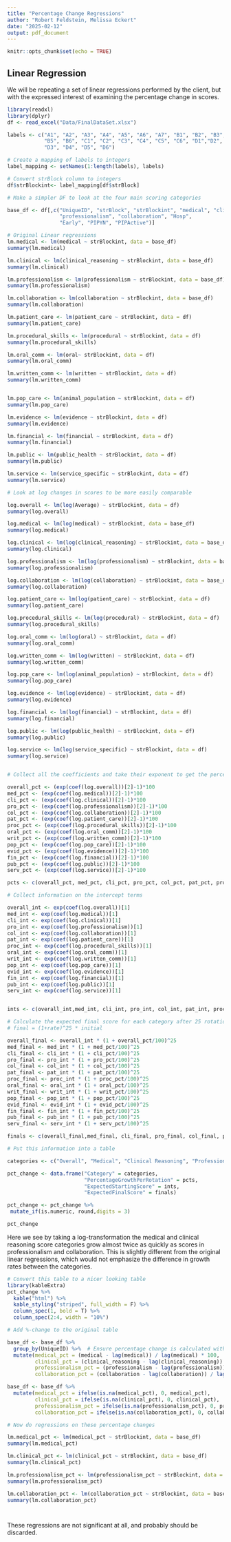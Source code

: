 ```yaml
---
title: "Percentage Change Regressions"
author: "Robert Feldstein, Melissa Eckert"
date: "2025-02-12"
output: pdf_document
---
```


```r
knitr::opts_chunk$set(echo = TRUE)
```

## Linear Regression

We will be repeating a set of linear regressions performed by the client, 
but with the expressed interest of examining the percentage change in scores.

```r

library(readxl)
library(dplyr)
df <- read_excel("Data/FinalDataSet.xlsx")

labels <- c("A1", "A2", "A3", "A4", "A5", "A6", "A7", "B1", "B2", "B3", "B4", 
            "B5", "B6", "C1", "C2", "C3", "C4", "C5", "C6", "D1","D2", 
            "D3", "D4", "D5", "D6")

# Create a mapping of labels to integers
label_mapping <- setNames(1:length(labels), labels)

# Convert strBlock column to integers
df$strBlockint<- label_mapping[df$strBlock]


```

```r

# Make a simpler DF to look at the four main scoring categories

base_df <- df[,c("UniqueID", "strBlock", "strBlockint", "medical", "clinical_reasoning", 
                 "professionalism", "collaboration", "Hosp",
                 "Early", "PIPYN", "PIPActive")]

```



```r
# Original Linear regressions
lm.medical <- lm(medical ~ strBlockint, data = base_df)
summary(lm.medical)

lm.clinical <- lm(clinical_reasoning ~ strBlockint, data = base_df)
summary(lm.clinical)

lm.professionalism <- lm(professionalism ~ strBlockint, data = base_df)
summary(lm.professionalism)

lm.collaboration <- lm(collaboration ~ strBlockint, data = base_df)
summary(lm.collaboration)

lm.patient_care <- lm(patient_care ~ strBlockint, data = df)
summary(lm.patient_care)

lm.procedural_skills <- lm(procedural ~ strBlockint, data = df)
summary(lm.procedural_skills)

lm.oral_comm <- lm(oral~ strBlockint, data = df)
summary(lm.oral_comm)

lm.written_comm <- lm(written ~ strBlockint, data = df)
summary(lm.written_comm)


lm.pop_care <- lm(animal_population ~ strBlockint, data = df)
summary(lm.pop_care)

lm.evidence <- lm(evidence ~ strBlockint, data = df)
summary(lm.evidence)

lm.financial <- lm(financial ~ strBlockint, data = df)
summary(lm.financial)

lm.public <- lm(public_health ~ strBlockint, data = df)
summary(lm.public)

lm.service <- lm(service_specific ~ strBlockint, data = df)
summary(lm.service)


```

```r

# Look at log changes in scores to be more easily comparable

log.overall <- lm(log(Average) ~ strBlockint, data = df)
summary(log.overall)

log.medical <- lm(log(medical) ~ strBlockint, data = base_df)
summary(log.medical)

log.clinical <- lm(log(clinical_reasoning) ~ strBlockint, data = base_df)
summary(log.clinical)

log.professionalism <- lm(log(professionalism) ~ strBlockint, data = base_df)
summary(log.professionalism)

log.collaboration <- lm(log(collaboration) ~ strBlockint, data = base_df)
summary(log.collaboration)

log.patient_care <- lm(log(patient_care) ~ strBlockint, data = df)
summary(log.patient_care)

log.procedural_skills <- lm(log(procedural) ~ strBlockint, data = df)
summary(log.procedural_skills)

log.oral_comm <- lm(log(oral) ~ strBlockint, data = df)
summary(log.oral_comm)

log.written_comm <- lm(log(written) ~ strBlockint, data = df)
summary(log.written_comm)

log.pop_care <- lm(log(animal_population) ~ strBlockint, data = df)
summary(log.pop_care)

log.evidence <- lm(log(evidence) ~ strBlockint, data = df)
summary(log.evidence)

log.financial <- lm(log(financial) ~ strBlockint, data = df)
summary(log.financial)

log.public <- lm(log(public_health) ~ strBlockint, data = df)
summary(log.public)

log.service <- lm(log(service_specific) ~ strBlockint, data = df)
summary(log.service)



```

```r
# Collect all the coefficients and take their exponent to get the percentage change

overall_pct <- (exp(coef(log.overall))[2]-1)*100
med_pct <- (exp(coef(log.medical))[2]-1)*100
cli_pct <- (exp(coef(log.clinical))[2]-1)*100
pro_pct <- (exp(coef(log.professionalism))[2]-1)*100
col_pct <- (exp(coef(log.collaboration))[2]-1)*100
pat_pct <- (exp(coef(log.patient_care))[2]-1)*100
proc_pct <- (exp(coef(log.procedural_skills))[2]-1)*100
oral_pct <- (exp(coef(log.oral_comm))[2]-1)*100
writ_pct <- (exp(coef(log.written_comm))[2]-1)*100
pop_pct <- (exp(coef(log.pop_care))[2]-1)*100
evid_pct <- (exp(coef(log.evidence))[2]-1)*100
fin_pct <- (exp(coef(log.financial))[2]-1)*100
pub_pct <- (exp(coef(log.public))[2]-1)*100
serv_pct <- (exp(coef(log.service))[2]-1)*100

pcts <- c(overall_pct, med_pct, cli_pct, pro_pct, col_pct, pat_pct, proc_pct, oral_pct, writ_pct, pop_pct, evid_pct, fin_pct, pub_pct, serv_pct)

# Collect information on the intercept terms

overall_int <- exp(coef(log.overall))[1]
med_int <- exp(coef(log.medical))[1]
cli_int <- exp(coef(log.clinical))[1]
pro_int <- exp(coef(log.professionalism))[1]
col_int <- exp(coef(log.collaboration))[1]
pat_int <- exp(coef(log.patient_care))[1]
proc_int <- exp(coef(log.procedural_skills))[1]
oral_int <- exp(coef(log.oral_comm))[1]
writ_int <- exp(coef(log.written_comm))[1]
pop_int <- exp(coef(log.pop_care))[1]
evid_int <- exp(coef(log.evidence))[1]
fin_int <- exp(coef(log.financial))[1]
pub_int <- exp(coef(log.public))[1]
serv_int <- exp(coef(log.service))[1]


ints <- c(overall_int,med_int, cli_int, pro_int, col_int, pat_int, proc_int, oral_int, writ_int, pop_int, evid_int, fin_int, pub_int, serv_int)

# Calculate the expected final score for each category after 25 rotations
# final = (1+rate)^25 * initial

overall_final <- overall_int * (1 + overall_pct/100)^25
med_final <- med_int * (1 + med_pct/100)^25
cli_final <- cli_int * (1 + cli_pct/100)^25
pro_final <- pro_int * (1 + pro_pct/100)^25
col_final <- col_int * (1 + col_pct/100)^25
pat_final <- pat_int * (1 + pat_pct/100)^25
proc_final <- proc_int * (1 + proc_pct/100)^25
oral_final <- oral_int * (1 + oral_pct/100)^25
writ_final <- writ_int * (1 + writ_pct/100)^25
pop_final <- pop_int * (1 + pop_pct/100)^25
evid_final <- evid_int * (1 + evid_pct/100)^25
fin_final <- fin_int * (1 + fin_pct/100)^25
pub_final <- pub_int * (1 + pub_pct/100)^25
serv_final <- serv_int * (1 + serv_pct/100)^25

finals <- c(overall_final,med_final, cli_final, pro_final, col_final, pat_final, proc_final, oral_final, writ_final, pop_final, evid_final, fin_final, pub_final, serv_final)

# Put this information into a table

categories <- c("Overall", "Medical", "Clinical Reasoning", "Professionalism", "Collaboration", "Patient Care", "Procedural Skills", "Oral Communication", "Written Communication", "Population Health", "Evidence-based Medicine", "Financial Literacy", "Public Health", "Service Specific")

pct_change <- data.frame("Category" = categories,
                         "PercentageGrowthPerRotation" = pcts,
                         "ExpectedStartingScore" = ints,
                         "ExpectedFinalScore" = finals)                      

pct_change <- pct_change %>% 
 mutate_if(is.numeric, round,digits = 3)

pct_change

```

Here we see by taking a log-transformation the medical and clinical reasoning score categories grow almost twice as quickly as scores in professionalism and collaboration. This is slightly different from the original linear regressions, which would not emphasize the difference in growth rates between the categories.


```r
# Convert this table to a nicer looking table
library(kableExtra)
pct_change %>%
  kable("html") %>%
  kable_styling("striped", full_width = F) %>% 
  column_spec(1, bold = T) %>%
  column_spec(2:4, width = "10%")

```



```r

# Add %-change to the original table

base_df <- base_df %>%
  group_by(UniqueID) %>%  # Ensure percentage change is calculated within each student
  mutate(medical_pct = (medical - lag(medical)) / lag(medical) * 100, 
         clinical_pct = (clinical_reasoning - lag(clinical_reasoning)) / lag(clinical_reasoning) * 100,
         professionalism_pct = (professionalism - lag(professionalism)) / lag(professionalism) * 100,
         collaboration_pct = (collaboration - lag(collaboration)) / lag(collaboration) * 100)

base_df <- base_df %>%
  mutate(medical_pct = ifelse(is.na(medical_pct), 0, medical_pct),
         clinical_pct = ifelse(is.na(clinical_pct), 0, clinical_pct),
         professionalism_pct = ifelse(is.na(professionalism_pct), 0, professionalism_pct),
         collaboration_pct = ifelse(is.na(collaboration_pct), 0, collaboration_pct))

# Now do regressions on these percentage changes

lm.medical_pct <- lm(medical_pct ~ strBlockint, data = base_df)
summary(lm.medical_pct)

lm.clinical_pct <- lm(clinical_pct ~ strBlockint, data = base_df)
summary(lm.clinical_pct)

lm.professionalism_pct <- lm(professionalism_pct ~ strBlockint, data = base_df)
summary(lm.professionalism_pct)

lm.collaboration_pct <- lm(collaboration_pct ~ strBlockint, data = base_df)
summary(lm.collaboration_pct)




```

These regressions are not significant at all, and probably should be discarded.

